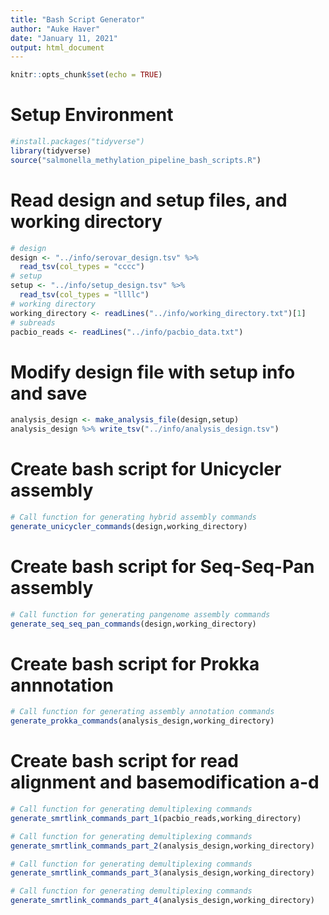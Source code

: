 ```yaml
---
title: "Bash Script Generator"
author: "Auke Haver"
date: "January 11, 2021"
output: html_document
---
```

```r
knitr::opts_chunk$set(echo = TRUE)
```

# Setup Environment
```r
#install.packages("tidyverse")
library(tidyverse)
source("salmonella_methylation_pipeline_bash_scripts.R")
```

# Read design and setup files, and working directory
```r
# design
design <- "../info/serovar_design.tsv" %>% 
  read_tsv(col_types = "cccc")
# setup
setup <- "../info/setup_design.tsv" %>%
  read_tsv(col_types = "llllc")
# working directory
working_directory <- readLines("../info/working_directory.txt")[1] 
# subreads
pacbio_reads <- readLines("../info/pacbio_data.txt")
```

# Modify design file with setup info and save
```r
analysis_design <- make_analysis_file(design,setup)
analysis_design %>% write_tsv("../info/analysis_design.tsv") 
```

# Create bash script for Unicycler assembly
```r
# Call function for generating hybrid assembly commands
generate_unicycler_commands(design,working_directory)
```

# Create bash script for Seq-Seq-Pan assembly
```r
# Call function for generating pangenome assembly commands
generate_seq_seq_pan_commands(design,working_directory)
```

# Create bash script for Prokka annnotation
```r
# Call function for generating assembly annotation commands
generate_prokka_commands(analysis_design,working_directory)
```

# Create bash script for read alignment and basemodification a-d
```r
# Call function for generating demultiplexing commands
generate_smrtlink_commands_part_1(pacbio_reads,working_directory)

# Call function for generating demultiplexing commands
generate_smrtlink_commands_part_2(analysis_design,working_directory)

# Call function for generating demultiplexing commands
generate_smrtlink_commands_part_3(analysis_design,working_directory)

# Call function for generating demultiplexing commands
generate_smrtlink_commands_part_4(analysis_design,working_directory)
```

